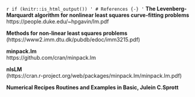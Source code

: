`r if (knitr::is_html_output()) '
# References {-}
'`
**The Levenberg-Marquardt algorithm for nonlinear least squares curve-fitting problems**   
https://people.duke.edu/~hpgavin/lm.pdf  

**Methods for non-linear least squares problems**  
(https://www2.imm.dtu.dk/pubdb/edoc/imm3215.pdf)  

**minpack.lm**  
https://github.com/cran/minpack.lm  

**nlsLM**  
(https://cran.r-project.org/web/packages/minpack.lm/minpack.lm.pdf)  

**Numerical Recipes Routines and Examples in Basic, Julein C.Sprott**